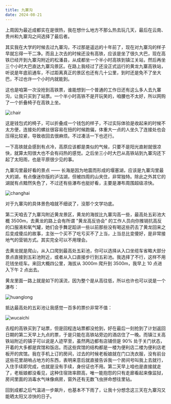```yaml
---
title: 九寨沟
date: 2024-08-21
---
```


上周因为最近成都实在是很热，我在想什么地方不那么热去玩几天，最后在云南、贵州和九寨沟之间选择了最后者。

其实我在大学的时候去过九寨沟，不过那是遥远的十年前了，现在对九寨沟的样子早就忘得一干二净。而且上次去的时候还没有高铁，应该是坐了很久大巴，现在高铁已经开到九寨沟附近的松潘县，从成都坐一个半小时高铁到镇江关站，然后再坐三个小时大巴直达九寨沟景区。在路上我经过了还没正式运行的黄龙九寨高铁站，听说是年底前通车，不过距离真正的景区也还有几十公里，到时还是免不了坐大巴，不过也许一个小时内就能到。

这也是咱第一次没抢到高铁票，谁能想到一个普通的工作日还有这么多人去九寨沟，让我只买到了站票。一个半小时高铁不是开玩笑的，咱腰也不太好，所以网购了一个折叠椅子在高铁上坐。

![chair](jiuzhaigou/chair.png)

这是钱包式的椅子，可以折叠成一个钱包的样子，不过实际体验是收起来的时候不太方便，连接处的螺丝很容易在扭的时候跑偏，体重大一点的人坐久了连接处也会压得比较紧，导致收回去很麻烦。不过凑活一下也还行。

一下高铁就会感到有点冷，高原应该都是类似的气候，只要不是阳光直射就很凉快，就算太阳很大也不会有闷热的感觉。之后坐三小时大巴从高铁站到九寨沟还下起了太阳雨，也是平原很少见的事。

九寨沟里最好看的景点 —— 长海是因为地震而形成的堰塞湖，应该是九寨沟里最大的湖，有点像迷你版的泸沽湖，但被四周的山夹住，非常独特。除此之外其它的湖就有点黯然失色了，不过还有些瀑布也挺好看，主要是瀑布周围超级凉快。

![changhai](jiuzhaigou/IMG_4492.jpeg)

对于九寨沟的具体景色咱就不细说了，没那个文学功底。

第二天咱去了九寨沟附近黄龙景区，黄龙的海拔比九寨沟高一些，最高处五彩池大概 3500m，去黄龙的路上会有所谓 "黄龙高反协会" 的工作人员向你推销抗高反的口服液和氧气罐，她们会手舞足蹈讲一些以前那些没有喝这些药去了黄龙回来之后变成傻瓜的故事，主张一个买不了吃亏买不了上当，上当总比变傻好，是非常接地气的营销方式。其实完全可以不用理会。

去黄龙就是爬山，从入口爬到最高处五彩池，你可以选择从入口坐缆车省略大部分景点直接到五彩池附近，或者从入口直接步行到五彩池。我选择了不行，这样不用花钱坐缆车。来回大概四公里，海拔从 3000m 爬升到 3500m，我早上 10 点进入下午 2 点出去。

黄龙里面一路上就是如下的溪流，因为整个是从高往低，所以也许也可以说是一个瀑布：

![huanglong](jiuzhaigou/IMG_4630.jpeg)

抵达最高处的五彩池让我感觉一百多的票价非常不值：

![wucaichi](jiuzhaigou/IMG_4657.jpeg)

去程的高铁买到了站票，但是回程连站票都没抢到，好在最后一刻抢到了计划返回日期的第二天早上九点的票，于是只能在高铁站旁边的酒店住了一晚。而镇江关高铁站附近的镇子可以说是人迹罕至，虽然两边都有店铺但是 90% 处于关门状态，开着的大多都是宾馆和饭店。而这些宾馆的结构都是一楼为便利店二楼为便利店老板开的宾馆。我在手机上订的房间，过去的时候老板娘就在门口洗衣服，没有前台这些花里胡哨占地方的东西，表明来意后就直接告诉我一个房间号叫我上去就行，入住手续即完成，也就是没有手续，身份证也不用。第二天早上咱也是直接就走了，老板娘都没看见，这种住宿效率颇高，唯一能抱怨的只有走廊看起来像监狱，房间里面的消毒水气味像病房，窗外还有无数飞虫拼命想往里钻。

回到成都之后气温进一步飙升，也基本不下雨了，让我十分想念这三天在九寨沟又能晒太阳又凉快的日子。
